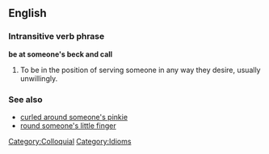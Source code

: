 ==English==
===Intransitive verb phrase===
'''be at someone's beck and call'''

#To be in the position of serving someone in any way they desire, usually unwillingly.

===See also===
*[[curled around someone's pinkie]]
*[[round someone's little finger]]

[[Category:Colloquial]] [[Category:Idioms]]